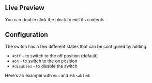 
## Live Preview

You can double click the block to edit its contents.

<InteractiveBlockPreview blockId={switchSymbolId} />

## Configuration

The switch has a few different states that can be configured by adding:

- `#off` - to switch to the off position (default)
- `#on` - to switch to the on position
- `#disabled` - to disable the switch

Here's an example with `#on` and `#disabled`:

<InteractiveBlockPreview blockId={switchSymbolId} blockText="#on #disabled" />
